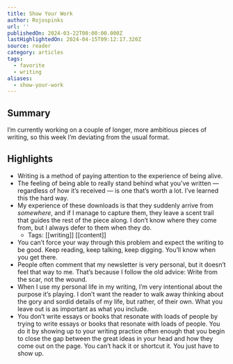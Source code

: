 ```yaml
---
title: Show Your Work
author: Rojospinks
url: ''
publishedOn: 2024-03-22T00:00:00.000Z
lastHighlightedOn: 2024-04-15T09:12:17.320Z
source: reader
category: articles
tags:
  - favorite
  - writing
aliases:
  - show-your-work
---
```

## Summary

I’m currently working on a couple of longer, more ambitious pieces of writing, so this week I’m deviating from the usual format.

## Highlights
- Writing is a method of paying attention to the experience of being alive.
- The feeling of being able to really stand behind what you’ve written — regardless of how it’s received — is one that’s worth a lot. I’ve learned this the hard way.
- My experience of these downloads is that they suddenly arrive from *somewhere*, and if I manage to capture them, they leave a scent trail that guides the rest of the piece along. I don’t know where they come from, but I always defer to them when they do.
    - Tags: [[writing]] [[content]] 
- You can’t force your way through this problem and expect the writing to be good. Keep reading, keep talking, keep digging. You’ll know when you get there.
- People often comment that my newsletter is very personal, but it doesn’t feel that way to me. That’s because I follow the old advice: Write from the scar, not the wound.
- When I use my personal life in my writing, I’m very intentional about the purpose it’s playing. I don’t want the reader to walk away thinking about the gory and sordid details of my life, but rather, of their own. What you leave out is as important as what you include.
- You don’t write essays or books that resonate with loads of people by trying to write essays or books that resonate with loads of people. You do it by showing up to your writing practice often enough that you begin to close the gap between the great ideas in your head and how they come out on the page. You can’t hack it or shortcut it. You just have to show up.
